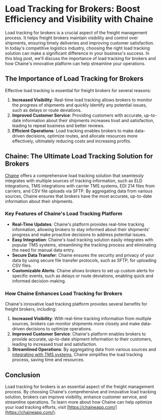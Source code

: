 # Load Tracking for Brokers: Boost Efficiency and Visibility with Chaine

Load tracking for brokers is a crucial aspect of the freight management process. It helps freight brokers maintain visibility and control over shipments, ensuring timely deliveries and improving customer satisfaction. In today's competitive logistics industry, choosing the right load tracking solution can make a significant difference in your business's success. In this blog post, we'll discuss the importance of load tracking for brokers and how Chaine's innovative platform can help streamline your operations.

## The Importance of Load Tracking for Brokers

Effective load tracking is essential for freight brokers for several reasons:

1. **Increased Visibility**: Real-time load tracking allows brokers to monitor the progress of shipments and quickly identify any potential issues, such as delays or route deviations.
2. **Improved Customer Service**: Providing customers with accurate, up-to-date information about their shipments increases trust and satisfaction, leading to repeat business and better reviews.
3. **Efficient Operations**: Load tracking enables brokers to make data-driven decisions, optimize routes, and allocate resources more effectively, ultimately reducing costs and increasing profits.

## Chaine: The Ultimate Load Tracking Solution for Brokers

[Chaine](https://chaineapp.com/) offers a comprehensive load tracking solution that seamlessly integrates with multiple sources of tracking information, such as ELD integrations, TMS integrations with carrier TMS systems, EDI 214 files from carriers, and CSV file uploads via SFTP. By aggregating data from various sources, Chaine ensures that brokers have the most accurate, up-to-date information about their shipments.

### Key Features of Chaine's Load Tracking Platform

- **Real-Time Updates**: Chaine's platform provides real-time tracking information, allowing brokers to stay informed about their shipments' progress and make proactive decisions to address potential issues.
- **Easy Integration**: Chaine's load tracking solution easily integrates with popular TMS systems, streamlining the tracking process and eliminating the need for manual data entry.
- **Secure Data Transfer**: Chaine ensures the security and privacy of your data by using secure file transfer protocols, such as SFTP, for uploading CSV files.
- **Customizable Alerts**: Chaine allows brokers to set up custom alerts for specific events, such as delays or route deviations, enabling quick and informed decision-making.

### How Chaine Enhances Load Tracking for Brokers

Chaine's innovative load tracking platform provides several benefits for freight brokers, including:

1. **Increased Visibility**: With real-time tracking information from multiple sources, brokers can monitor shipments more closely and make data-driven decisions to optimize operations.
2. **Improved Customer Service**: Chaine's platform enables brokers to provide accurate, up-to-date shipment information to their customers, leading to increased trust and satisfaction.
3. **Streamlined Operations**: By aggregating data from various sources and [integrating with TMS systems](https://chaineapp.com/product/integrations), Chaine simplifies the load tracking process, saving time and resources.

## Conclusion

Load tracking for brokers is an essential aspect of the freight management process. By choosing Chaine's comprehensive and innovative load tracking solution, brokers can improve visibility, enhance customer service, and streamline operations. To learn more about how Chaine can help optimize your load tracking efforts, visit [https://chaineapp.com/](https://chaineapp.com/).
